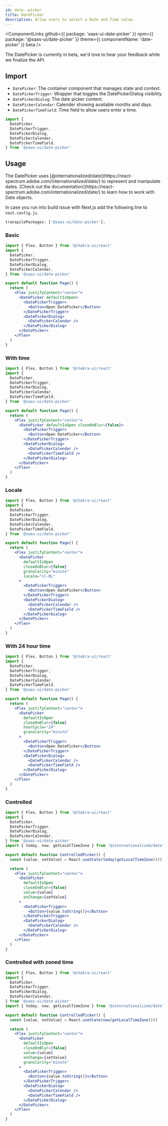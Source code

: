 ```yaml
---
id: date--picker
title: DatePicker
description: Allow users to select a Date and Time value.
---
```


<ComponentLinks
  github={{ package: 'saas-ui-date-picker' }}
  npm={{ package: '@saas-ui/date-picker' }}
  theme={{ componentName: 'date-picker' }}
  beta
/>

<Info>
  The DatePicker is currently in beta, we'd love to hear your feedback while we
  finalize the API.
</Info>

## Import

- `DatePicker`: The container component that manages state and context.
- `DatePickerTrigger`: Wrapper that toggles the DatePickerDialog visibility.
- `DatePickerDialog`: The date picker content.
- `DatePickerCalendar`: Calender showing available months and days.
- `DatePickerTimeField`: Time field to allow users enter a time.

```ts
import {
  DatePicker,
  DatePickerTrigger,
  DatePickerDialog,
  DatePickerCalendar,
  DatePickerTimeField,
} from '@saas-ui/date-picker'
```

## Usage

<Info>
  The DatePicker uses
  [@internationalized/date](https://react-spectrum.adobe.com/internationalized/date/)
  to represent and manipulate dates. [Check out the
  documentation](https://react-spectrum.adobe.com/internationalized/date/) to
  learn how to work with Date objects.
</Info>

In case you run into build issue with Next.js add the following line to `next.config.js`.

```js
transpilePackages: ['@saas-ui/date-picker'],
```

### Basic

```jsx height=400px
import { Flex, Button } from '@chakra-ui/react'
import {
  DatePicker,
  DatePickerTrigger,
  DatePickerDialog,
  DatePickerCalendar,
} from '@saas-ui/date-picker'

export default function Page() {
  return (
    <Flex justifyContent="center">
      <DatePicker defaultIsOpen>
        <DatePickerTrigger>
          <Button>Open DatePicker</Button>
        </DatePickerTrigger>
        <DatePickerDialog>
          <DatePickerCalendar />
        </DatePickerDialog>
      </DatePicker>
    </Flex>
  )
}
```

### With time

```jsx height=420px
import { Flex, Button } from '@chakra-ui/react'
import {
  DatePicker,
  DatePickerTrigger,
  DatePickerDialog,
  DatePickerCalendar,
  DatePickerTimeField,
} from '@saas-ui/date-picker'

export default function Page() {
  return (
    <Flex justifyContent="center">
      <DatePicker defaultIsOpen closeOnBlur={false}>
        <DatePickerTrigger>
          <Button>Open DatePicker</Button>
        </DatePickerTrigger>
        <DatePickerDialog>
          <DatePickerCalendar />
          <DatePickerTimeField />
        </DatePickerDialog>
      </DatePicker>
    </Flex>
  )
}
```

### Locale

```jsx height=420px
import { Flex, Button } from '@chakra-ui/react'
import {
  DatePicker,
  DatePickerTrigger,
  DatePickerDialog,
  DatePickerCalendar,
  DatePickerTimeField,
} from '@saas-ui/date-picker'

export default function Page() {
  return (
    <Flex justifyContent="center">
      <DatePicker
        defaultIsOpen
        closeOnBlur={false}
        granularity="minute"
        locale="nl-NL"
      >
        <DatePickerTrigger>
          <Button>Open DatePicker</Button>
        </DatePickerTrigger>
        <DatePickerDialog>
          <DatePickerCalendar />
          <DatePickerTimeField />
        </DatePickerDialog>
      </DatePicker>
    </Flex>
  )
}
```

### With 24 hour time

```jsx height=420px
import { Flex, Button } from '@chakra-ui/react'
import {
  DatePicker,
  DatePickerTrigger,
  DatePickerDialog,
  DatePickerCalendar,
  DatePickerTimeField,
} from '@saas-ui/date-picker'

export default function Page() {
  return (
    <Flex justifyContent="center">
      <DatePicker
        defaultIsOpen
        closeOnBlur={false}
        hourCycle="24"
        granularity="minute"
      >
        <DatePickerTrigger>
          <Button>Open DatePicker</Button>
        </DatePickerTrigger>
        <DatePickerDialog>
          <DatePickerCalendar />
          <DatePickerTimeField />
        </DatePickerDialog>
      </DatePicker>
    </Flex>
  )
}
```

### Controlled

```jsx height=420px
import { Flex, Button } from '@chakra-ui/react'
import {
  DatePicker,
  DatePickerTrigger,
  DatePickerDialog,
  DatePickerCalendar,
} from '@saas-ui/date-picker'
import { today, now, getLocalTimeZone } from '@internationalized/date'

export default function ControlledPicker() {
  const [value, setValue] = React.useState(today(getLocalTimeZone()))

  return (
    <Flex justifyContent="center">
      <DatePicker
        defaultIsOpen
        closeOnBlur={false}
        value={value}
        onChange={setValue}
      >
        <DatePickerTrigger>
          <Button>{value.toString()}</Button>
        </DatePickerTrigger>
        <DatePickerDialog>
          <DatePickerCalendar />
        </DatePickerDialog>
      </DatePicker>
    </Flex>
  )
}
```

### Controlled with zoned time

```jsx height=420px
import { Flex, Button } from '@chakra-ui/react'
import {
  DatePicker,
  DatePickerTrigger,
  DatePickerDialog,
  DatePickerCalendar,
} from '@saas-ui/date-picker'
import { today, now, getLocalTimeZone } from '@internationalized/date'

export default function ControlledPicker() {
  const [value, setValue] = React.useState(now(getLocalTimeZone()))

  return (
    <Flex justifyContent="center">
      <DatePicker
        defaultIsOpen
        closeOnBlur={false}
        value={value}
        onChange={setValue}
        granularity="minute"
      >
        <DatePickerTrigger>
          <Button>{value.toString()}</Button>
        </DatePickerTrigger>
        <DatePickerDialog>
          <DatePickerCalendar />
          <DatePickerTimeField />
        </DatePickerDialog>
      </DatePicker>
    </Flex>
  )
}
```
